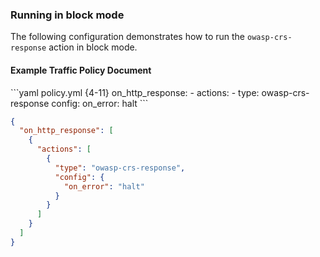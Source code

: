 ### Running in block mode

The following configuration demonstrates how to run the `owasp-crs-response` action in block mode.

#### Example Traffic Policy Document

<CodeGroup>
```yaml policy.yml {4-11}
on_http_response:
  - actions:
      - type: owasp-crs-response
        config:
          on_error: halt
```

```json policy.json {5-11}
{
  "on_http_response": [
    {
      "actions": [
        {
          "type": "owasp-crs-response",
          "config": {
            "on_error": "halt"
          }
        }
      ]
    }
  ]
}
```
</CodeGroup>
